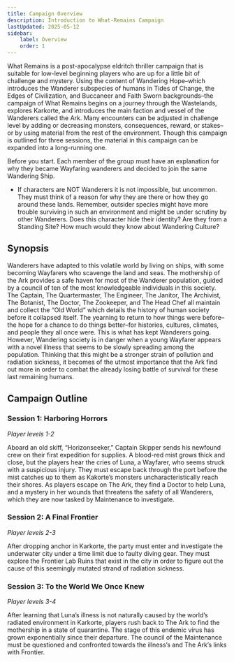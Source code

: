 ```yaml
---
title: Campaign Overview
description: Introduction to What-Remains Campaign
lastUpdated: 2025-05-12
sidebar:
    label: Overview
    order: 1
---
```


What Remains is a post-apocalypse eldritch thriller campaign that is suitable for low-level beginning players who are up for a little bit of challenge and mystery. Using the content of Wandering Hope–which introduces the Wanderer subspecies of humans in Tides of Change, the Edges of Civilization, and Buccaneer and Faith Sworn backgrounds–the campaign of What Remains begins on a journey through the Wastelands, explores Karkorte, and introduces the main faction and vessel of the Wanderers called the Ark. Many encounters can be adjusted in challenge level by adding or decreasing monsters, consequences, reward, or stakes–or by using material from the rest of the environment. Though this campaign is outlined for three sessions, the material in this campaign can be expanded into a long-running one.

Before you start. Each member of the group must have an explanation for why they became Wayfaring wanderers and decided to join the same Wandering Ship.

-   If characters are NOT Wanderers it is not impossible, but uncommon. They must think of a reason for why they are there or how they go around these lands. Remember, outsider species might have more trouble surviving in such an environment and might be under scrutiny by other Wanderers. Does this character hide their identity? Are they from a Standing Site? How much would they know about Wandering Culture?

## Synopsis

Wanderers have adapted to this volatile world by living on ships, with some becoming Wayfarers who scavenge the land and seas. The mothership of the Ark provides a safe haven for most of the Wanderer population, guided by a council of ten of the most knowledgeable individuals in this society. The Captain, The Quartermaster, The Engineer, The Janitor, The Archivist, The Botanist, The Doctor, The Zookeeper, and The Head Chef all maintain and collect the “Old World” which details the history of human society before it collapsed itself. The yearning to return to how things were before–the hope for a chance to do things better–for histories, cultures, climates, and people they all once were. This is what has kept Wanderers going. However, Wandering society is in danger when a young Wayfarer appears with a novel illness that seems to be slowly spreading among the population. Thinking that this might be a stronger strain of pollution and radiation sickness, it becomes of the utmost importance that the Ark find out more in order to combat the already losing battle of survival for these last remaining humans.

## Campaign Outline

### Session 1: Harboring Horrors

_Player levels 1-2_

Aboard an old skiff, “Horizonseeker,” Captain Skipper sends his
newfound crew on their first expedition for supplies. A blood-red mist grows thick
and close, but the players hear the cries of Luna, a Wayfarer, who seems struck with
a suspicious injury. They must escape back through the port before the mist catches
up to them as Kakorte’s monsters uncharacteristically reach their shores. As players
escape on The Ark, they find a Doctor to help Luna, and a mystery in her wounds that
threatens the safety of all Wanderers, which they are now tasked by Maintenance to
investigate.

### Session 2: A Final Frontier

_Player levels 2-3_

After dropping anchor in Karkorte, the party must enter and investigate
the underwater city under a time limit due to faulty diving gear. They must explore
the Frontier Lab Ruins that exist in the city in order to figure out the cause of
this seemingly mutated strand of radiation sickness.

### Session 3: To the World We Once Knew

_Player levels 3-4_

After learning that Luna’s illness is not naturally caused by the
world’s radiated environment in Karkorte, players rush back to The Ark to find the
mothership in a state of quarantine. The stage of this endemic virus has grown exponentially
since their departure. The council of the Maintenance must be questioned and confronted
towards the illness’s and The Ark’s links with Frontier.
